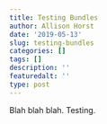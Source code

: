 ```yaml
---
title: Testing Bundles
author: Allison Horst
date: '2019-05-13'
slug: testing-bundles
categories: []
tags: []
description: ''
featuredalt: ''
type: post
---
```



Blah blah blah. Testing. 
